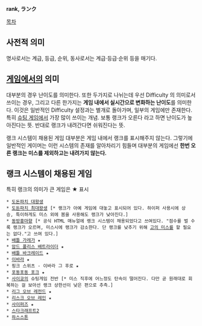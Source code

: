 '''rank{{{[rǽŋk]}}}, ランク'''

[[목차]]

== 사전적 의미 ==
명사로서는 계급, 등급, 순위, 동사로서는 계급·등급·순위 등을 매기다.

== [[게임]]에서의 의미 ==
대부분의 경우 난이도를 의미한다. 또한 두가지로 나뉘는데 우선 Difficulty 의 의미로서 쓰이는 경우, 그리고 다른 한가지는 '''게임 내에서 실시간으로 변화하는 난이도'''를 의미한다. 이것은 일반적인 Difficulty 설정과는 별개로 돌아가며, 일부의 게임에만 존재한다. 특히 [[슈팅 게임]]에서 가장 많이 쓰이는 개념. 보통 랭크가 오른다 라고 하면 난이도가 높아진다는 뜻. 반대로 랭크가 내려간다면 쉬워진다는 뜻.

랭크 시스템이 채용된 게임 대부분은 게임 내에서 랭크를 표시해주지 않는다. 그렇기에 일반적인 게이머는 이런 시스템의 존재를 알아차리기 힘들며 대부분의 게임에선 '''한번 오른 랭크는 미스를 제외하고는 내려가지 않는다.'''

== 랭크 시스템이 채용된 게임 ==
특히 랭크의 의미가 큰 게임은 ★ 표시

 * [[도돈파치 대왕생]]
 * [[도돈파치 최대왕생]] [* 랭크가 아예 게임에 대놓고 표시되어 있다. 하이퍼 사용시에 상승, 특이하게도 미스 외에 봄을 사용해도 랭크가 낮아진다.]
 * [[동방홍마향]] [* 공식 HTML 매뉴얼에 랭크 시스템이 채용되었다고 쓰여있다. "점수를 벌 수록 랭크가 오르며, 미스시에 랭크가 감소한다. 단 랭크를 낮추기 위해 [[고의 미스]]를 할 필요는 없다."고 쓰여 있다.]
 * [[배틀 가레가]] ★
 * [[암드 폴리스 배트라이더]] ★
 * [[배틀 바크레이드]] ★
 * [[이바라]] ★
 * 핑크 스위츠 - 이바라 그 후로 ★
 * [[포동포동 포크]] ★
 * [[사이쿄]]의 슈팅게임 전반 [* 미스 직후에 어느정도 탄속이 떨어진다. 다만 곧 원래대로 회복하는 걸 보아선 랭크 상한선이 낮은 편으로 추측.]
 * [[리그 오브 레전드]] ★
 * [[리스크 오브 레인]] ★
 * [[사이퍼즈]] ★
 * [[스타크래프트2]]
 * [[하스스톤]]
